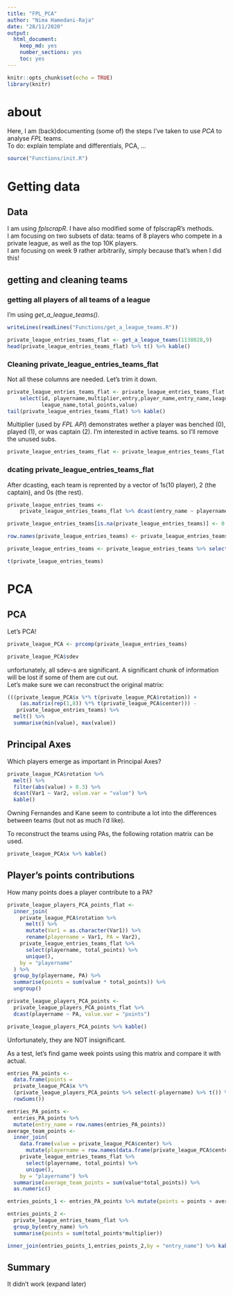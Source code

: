 ```yaml
---
title: "FPL_PCA"
author: "Nima Hamedani-Raja"
date: "28/11/2020"
output: 
  html_document: 
    keep_md: yes
    number_sections: yes
    toc: yes
---
```


```r
knitr::opts_chunk$set(echo = TRUE)
library(knitr)
```

# about

Here, I am (back)documenting (some of) the steps I've taken to use *PCA* to analyse *FPL* teams.  
To do: explain template and differentials, PCA, ... 

```r
source("Functions/init.R")
```

# Getting data

## Data

I am using *fplscrapR*. I have also modified some of fplscrapR's methods.  
I am focusing on two subsets of data: teams of 8 players who compete in a private league, as well as the top 10K players.  
I am focusing on week 9 rather arbitrarily, simply because that's when I did this!

## getting and cleaning teams

### getting all players of all teams of a league

I'm using *get_a_league_teams()*.

```r
writeLines(readLines("Functions/get_a_league_teams.R"))

private_league_entries_teams_flat <- get_a_league_teams(1138028,9)
head(private_league_entries_teams_flat) %>% t() %>% kable()
```

### Cleaning private_league_entries_teams_flat

Not all these columns are needed. Let's trim it down.

```r
private_league_entries_teams_flat <- private_league_entries_teams_flat %>% 
    select(id, playername,multiplier,entry,player_name,entry_name,league_name,week_number,
           league_name,total_points,value)
tail(private_league_entries_teams_flat) %>% kable()
```

Multiplier (used by *FPL API*) demonstrates wether a player was benched (0), played (1), or was captain (2). I'm interested in active teams. so I'll remove the unused subs.

```r
private_league_entries_teams_flat <- private_league_entries_teams_flat %>% filter(multiplier != 0)
```

### dcating private_league_entries_teams_flat

After dcasting, each team is reprented by a vector of 1s(10 player), 2 (the captain), and 0s (the rest).  
```r
private_league_entries_teams <- 
    private_league_entries_teams_flat %>% dcast(entry_name ~ playername, value.var = "multiplier")

private_league_entries_teams[is.na(private_league_entries_teams)] <- 0

row.names(private_league_entries_teams) <- private_league_entries_teams$entry_name

private_league_entries_teams <- private_league_entries_teams %>% select(-entry_name)

t(private_league_entries_teams)
```

# PCA  

## PCA  

Let's PCA!  

```r
private_league_PCA <- prcomp(private_league_entries_teams)

private_league_PCA$sdev
```

unfortunately, all sdev-s are significant. A significant chunk of information will be lost if some of them are cut out.  
Let's make sure we can reconstruct the original matrix:  

```r
(((private_league_PCA$x %*% t(private_league_PCA$rotation)) + 
    (as.matrix(rep(1,8)) %*% t(private_league_PCA$center))) - 
   private_league_entries_teams) %>% 
  melt() %>% 
  summarise(min(value), max(value))
```

## Principal Axes  

Which players emerge as important in Principal Axes?

```r
private_league_PCA$rotation %>% 
  melt() %>% 
  filter(abs(value) > 0.3) %>% 
  dcast(Var1 ~ Var2, value.var = "value") %>%
  kable()
```

Owning Fernandes and Kane  seem to contribute a lot into the differences between teams (but not as much I'd like). 

To reconstruct the teams using PAs, the following rotation matrix can be used.
```r
private_league_PCA$x %>% kable()
```

## Player's points contributions

How many points does a player contribute to a PA?  

```r
private_league_players_PCA_points_flat <- 
  inner_join( 
    private_league_PCA$rotation %>% 
      melt() %>% 
      mutate(Var1 = as.character(Var1)) %>%
      rename(playername = Var1, PA = Var2),
    private_league_entries_teams_flat %>% 
      select(playername, total_points) %>% 
      unique(),
    by = "playername"
  ) %>%
  group_by(playername, PA) %>%
  summarise(points = sum(value * total_points)) %>%
  ungroup() 

private_league_players_PCA_points <- 
  private_league_players_PCA_points_flat %>%
  dcast(playername ~ PA, value.var = "points") 

private_league_players_PCA_points %>% kable()
```

Unfortunately, they are NOT insignificant. 

As a test, let's find game week points using this matrix and compare it with actual. 

```r
entries_PA_points <- 
  data.frame(points = 
  private_league_PCA$x %*% 
  (private_league_players_PCA_points %>% select(-playername) %>% t()) %>% 
  rowSums())

entries_PA_points <-
  entries_PA_points %>% 
  mutate(entry_name = row.names(entries_PA_points))
average_team_points <- 
  inner_join(
    data.frame(value = private_league_PCA$center) %>% 
      mutate(playername = row.names(data.frame(private_league_PCA$center))), 
    private_league_entries_teams_flat %>% 
      select(playername, total_points) %>% 
      unique(),
    by = "playername") %>% 
  summarise(average_team_points = sum(value*total_points)) %>% 
  as.numeric()

entries_points_1 <- entries_PA_points %>% mutate(points = points + average_team_points)

entries_points_2 <-
  private_league_entries_teams_flat %>% 
  group_by(entry_name) %>%
  summarise(points = sum(total_points*multiplier))

inner_join(entries_points_1,entries_points_2,by = "entry_name") %>% kable()
```

## Summary

It didn't work (expand later)
